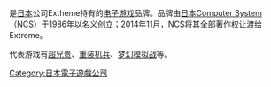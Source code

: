 {{NoteTA
| G1=Games
}}

{{Infobox brand
| logo = [[File:Masaya_Games_Logo.png|frameless]]
| name = Masaya Games
| enname =
| image =
| originaltext = {{lang|ja|メサイヤゲームス}}
| type =
| currentowner = Extheme
| origin = [[日本|日本]]
| keypeople =
| introduced = 1986年
| discontinued =
| related =
| markets =
| previousowners = [[日本Computer_System|日本Computer System]]
| trademarkregistrations =
| ambassador =
| tagline =
| website = {{URL|http://www.masayagames.com/}}
}}

{{Nihongo|'''Masaya Games'''|メサイヤゲームス}}是[[日本|日本]]公司Extheme持有的[[电子游戏|电子游戏]]品牌。品牌由[[日本Computer_System|日本Computer System]]（NCS）于1986年以{{nihongo|“'''Masaya'''”|メサイヤ}}名义创立；2014年11月，NCS将其全部[[著作权|著作权]]让渡给Extreme。

代表游戏有[[超兄贵|超兄贵]]、[[重装机兵系列_(射击游戏)|重装机兵]]、[[梦幻模拟战系列|梦幻模拟战]]等。

{{DEFAULTSORT:Masaya Games}}
[[Category:日本電子遊戲公司|Category:日本電子遊戲公司]]

{{videogame-stub}}